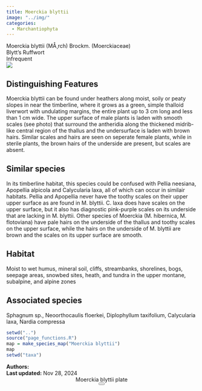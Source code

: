 ```yaml
---
title: Moerckia blyttii
image: "../img/"
categories:
  - Marchantiophyta
---
```


<div class="info-panel">
 <div class="info-top">
  <div class="taxon-scientific"><span class="taxon-name">Moerckia blyttii</span> <span class="taxon-authority">(MÅ¸rch) Brockm.</span> <span class="taxon-family">(Moerckiaceae)</span></div>
  <div class="taxon-common">Blytt's Ruffwort</div>
 </div>
 <div class="info-bottom">
  <div class="taxon-qnd"></div>
  <div class="taxon-abundance">Infrequent</div>
 </div>
</div>
<div class="imerss-content-frame">
 <div class="imerss-image-header">
  <div class="imerss-image-holder imerss-column-left" data-toggle="tooltip" style="background-image: url(../img/)" title="">
  </div>

  <div class="imerss-image-holder imerss-column-right" data-toggle="tooltip" style="background-image: url(../img/)" title="">
  </div>
 
 </div>
 <div class="imerss-content-lower">
  <div class="imerss-column-left">
  <div class="tab-microscope" data-micromodal-trigger="modal-plate">
  <img src="../img/bryo guide microscope.png"/>
  </div>

<h2>Distinguishing Features</h2>

Moerckia blyttii can be found under heathers along moist, soily or peaty slopes in near the timberline, where it grows as a green, simple thalloid liverwort with undulating margins, the entire plant up to 3 cm long and less than 1 cm wide. The upper surface of male plants is laden with smooth scales (see photo) that surround the antheridia along the thickened midrib-like central region of the thallus and the undersurface is laden with brown hairs. Similar scales and hairs are seen on seperate female plants, while in sterile plants, the brown hairs of the underside are present, but scales are absent. 

<h2>Similar species</h2>

In its timberline habitat, this species could be confused with Pellia neesiana, Apopellia alpicola and Calycularia laxa, all of which can occur in similair habitats. Pellia and Apopellia never have the toothy scales on their upper upper surface as are found in M. blyttii. C. laxa does have scales on the upper surface, but it also has diagnostic pink-purple scales on its underside that are lacking in M. blyttii. Other species of Moerckia (M. hibernica, M. flotoviana) have pale hairs on the underside of the thallus and toothy scales on the upper surface, while the hairs on the underside of M. blyttii are brown and the scales on its upper surface are smooth. 

<h2>Habitat</h2>

Moist to wet humus, mineral soil, cliffs, streambanks, shorelines, bogs, seepage areas, snowbed sites, heath, and tundra in the upper montane, subalpine, and alpine zones

<h2>Associated species</h2>

Sphagnum sp., Neoorthocaulis floerkei, Diplophyllum taxifolium, Calycularia laxa, Nardia compressa
</div>

<div class="imerss-column-right">

<div class="imerss-image-holder imerss-column-right" data-toggle="tooltip" style="background-image: url(../img/)" title="">
</div>

<div class="imerss-map-holder">
```r
setwd("..")
source("page_functions.R")
map = make_species_map("Moerckia blyttii")
map
setwd("taxa")
```
</div>

</div>

</div>
</div>

<div class="taxon-footer">
 <div class="taxon-authors"><b>Authors:</b> <span></span></div>
 <div class="taxon-update"><b>Last updated:</b> <span>Nov 28, 2024</span></div>
</div>

<div class="modal micromodal-slide" id="modal-plate" aria-hidden="true">
 <div class="modal__overlay" tabindex="-1" data-micromodal-close>
  <div class="modal__container" role="dialog" aria-modal="true" aria-labelledby="modal-plate-title" >
   <header class="modal__header">
   <div class="modal__title" id="modal-plate-title">
  Moerckia blyttii plate
   </div>
   <button class="modal__close" aria-label="Close" data-micromodal-close></button>
   </header>
  <div class="modal__content" id="modal-plate-content">
   <div class="imerss-image-holder" data-toggle="tooltip" style="background-image: url(../img/)" title="">
  </div>
  </div>
  </div>
 </div>
</div>

<script src="../js/micromodal.min.js"></script>
<link href="../css/style-taxon.css" rel="stylesheet">
<link href="../css/micromodal.css" rel="stylesheet">

<script>
MicroModal.init();
</script>

